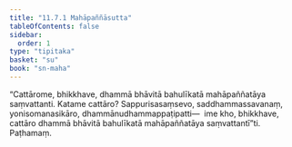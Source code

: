 ```yaml
---
title: "11.7.1 Mahāpaññāsutta"
tableOfContents: false
sidebar:
  order: 1
type: "tipitaka"
basket: "su"
book: "sn-maha"
---
```



<DynamicBreadcrumb />

<Division number="1058" book="sn-maha" bookNo="14" page="360">

<Paragraph number="2136" book="sn-maha">
“Cattārome, bhikkhave, dhammā bhāvitā bahulīkatā mahāpaññatāya saṃvattanti. Katame cattāro? Sappurisasaṃsevo, saddhammassavanaṃ, yonisomanasikāro, dhammānudhammappaṭipatti—  ime kho, bhikkhave, cattāro dhammā bhāvitā bahulīkatā mahāpaññatāya saṃvattantī”ti.

</Paragraph>
</Division>

<Paragraph number="2137" type="center" book="sn-maha">
Paṭhamaṃ.
</Paragraph>